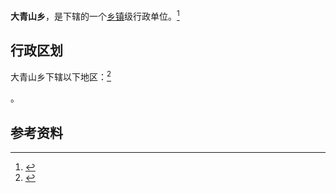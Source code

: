 {{中国乡级行政区|15/01/25/200/000}}

'''大青山乡'''，是{{PRC admin/fullname|15/01/25/200/000|3}}下辖的一个[[乡镇|乡镇]]级行政单位。<ref>{{PRC admin/ref sgc|{{PRC admin/parent|15/01/25/200/000}}}}</ref>

== 行政区划 ==

大青山乡下辖以下地区：<ref>{{PRC admin/ref sgc|15/01/25/200/000}}</ref>

{{PRC admin/children|15/01/25/200/000}}。

== 参考资料 ==

{{reflist}}

{{行政区划小作品}}
{{PRC admin/navcat|15/01/25/200/000}}